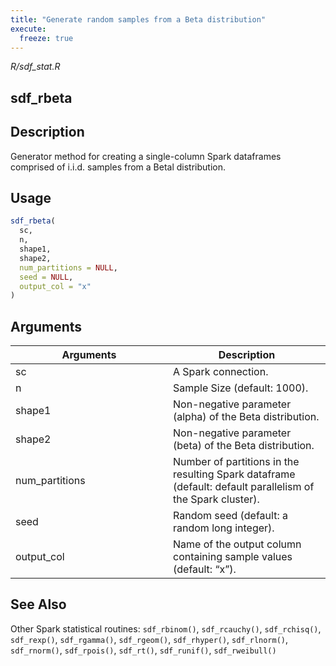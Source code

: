 ```yaml
---
title: "Generate random samples from a Beta distribution"
execute:
  freeze: true
---
```


*R/sdf_stat.R*

## sdf_rbeta

## Description
Generator method for creating a single-column Spark dataframes comprised of i.i.d. samples from a Betal distribution. 


## Usage
```r
sdf_rbeta( 
  sc, 
  n, 
  shape1, 
  shape2, 
  num_partitions = NULL, 
  seed = NULL, 
  output_col = "x" 
) 
```

## Arguments
|Arguments|Description|
|---|---|
| sc | A Spark connection. |
| n | Sample Size (default: 1000). |
| shape1 | Non-negative parameter (alpha) of the Beta distribution. |
| shape2 | Non-negative parameter (beta) of the Beta distribution. |
| num_partitions | Number of partitions in the resulting Spark dataframe (default: default parallelism of the Spark cluster). |
| seed | Random seed (default: a random long integer). |
| output_col | Name of the output column containing sample values (default: "x"). |






## See Also
Other Spark statistical routines:  `sdf_rbinom()`, `sdf_rcauchy()`, `sdf_rchisq()`, `sdf_rexp()`, `sdf_rgamma()`, `sdf_rgeom()`, `sdf_rhyper()`, `sdf_rlnorm()`, `sdf_rnorm()`, `sdf_rpois()`, `sdf_rt()`, `sdf_runif()`, `sdf_rweibull()`

